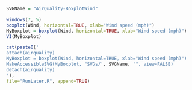 ```r
SVGName = "AirQuality-BoxplotWind"
```
```r
windows(7, 5) 
boxplot(Wind, horizontal=TRUE, xlab="Wind speed (mph)")
MyBoxplot = boxplot(Wind, horizontal=TRUE, xlab="Wind speed (mph)")
VI(MyBoxplot)
```

```r
cat(paste0('
attach(airquality)
MyBoxplot = boxplot(Wind, horizontal=TRUE, xlab="Wind speed (mph)")
MakeAccessibleSVG(MyBoxplot, "SVGs/', SVGName, '", view=FALSE)
detach(airquality)
'),
file="RunLater.R", append=TRUE)
```



 

